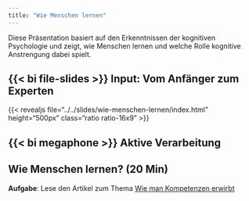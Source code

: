 ```yaml
---
title: "Wie Menschen lernen"
---
```


Diese Präsentation basiert auf den Erkenntnissen der kognitiven Psychologie und zeigt, wie Menschen lernen und welche Rolle kognitive Anstrengung dabei spielt.

## {{< bi file-slides >}} Input: Vom Anfänger zum Experten

{{< revealjs file="../../slides/wie-menschen-lernen/index.html" height="500px" class="ratio ratio-16x9" >}}




## {{< bi megaphone >}} Aktive Verarbeitung

::: {.active-processing}
## Wie Menschen lernen? (20 Min)

**Aufgabe**: Lese den Artikel zum Thema [Wie man Kompetenzen erwirbt](./kompetenz-erwerben/)


<!-- **Tipp**: Falls du Hilfe mit Fachbegriffen brauchst, verwende [Claude](https://claude.ai/) oder [ChatGPT](https://chatgpt.com/). -->
:::

